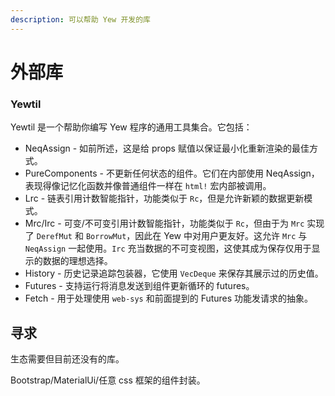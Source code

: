 ```yaml
---
description: 可以帮助 Yew 开发的库
---
```


# 外部库

### Yewtil

Yewtil 是一个帮助你编写 Yew 程序的通用工具集合。它包括：

-   NeqAssign - 如前所述，这是给 props 赋值以保证最小化重新渲染的最佳方式。
-   PureComponents - 不更新任何状态的组件。它们在内部使用 NeqAssign，表现得像记忆化函数并像普通组件一样在 `html!` 宏内部被调用。
-   Lrc - 链表引用计数智能指针，功能类似于 `Rc`，但是允许新颖的数据更新模式。
-   Mrc/Irc - 可变/不可变引用计数智能指针，功能类似于 `Rc`，但由于为 `Mrc` 实现了 `DerefMut` 和 `BorrowMut`，因此在 Yew 中对用户更友好。这允许 `Mrc` 与 `NeqAssign` 一起使用。`Irc` 充当数据的不可变视图，这使其成为保存仅用于显示的数据的理想选择。
-   History - 历史记录追踪包装器，它使用 `VecDeque` 来保存其展示过的历史值。
-   Futures - 支持运行将消息发送到组件更新循环的 futures。
-   Fetch - 用于处理使用 `web-sys` 和前面提到的 Futures 功能发请求的抽象。

## 寻求

生态需要但目前还没有的库。

Bootstrap/MaterialUi/任意 css 框架的组件封装。
